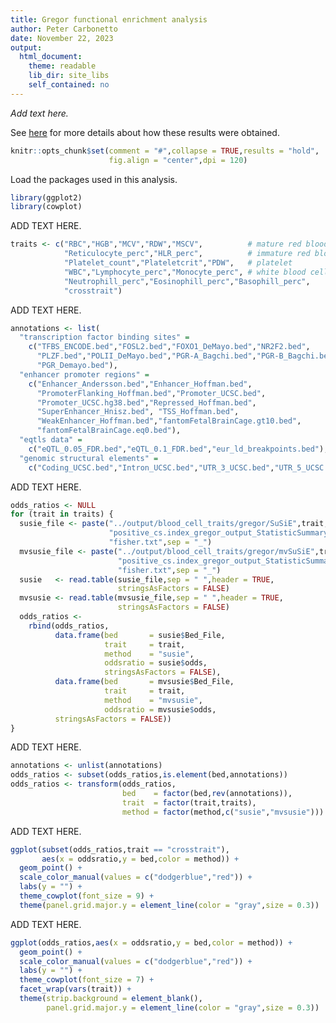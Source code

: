 ```yaml
---
title: Gregor functional enrichment analysis
author: Peter Carbonetto
date: November 22, 2023
output:
  html_document:
    theme: readable
    lib_dir: site_libs
    self_contained: no
---
```


*Add text here.*

See [here](https://github.com/gaow/mvarbvs/blob/master/analysis/20231106_GREGOR_functional_enrichment.ipynb) for more details about how these results were obtained.

```r
knitr::opts_chunk$set(comment = "#",collapse = TRUE,results = "hold",
                      fig.align = "center",dpi = 120)
```

Load the packages used in this analysis.

```r
library(ggplot2)
library(cowplot)
```

ADD TEXT HERE.

```r
traits <- c("RBC","HGB","MCV","RDW","MSCV",          # mature red blood cell
            "Reticulocyte_perc","HLR_perc",          # immature red blood cell
            "Platelet_count","Plateletcrit","PDW",   # platelet
            "WBC","Lymphocyte_perc","Monocyte_perc", # white blood cell
            "Neutrophill_perc","Eosinophill_perc","Basophill_perc",
            "crosstrait")
```

ADD TEXT HERE.

```r
annotations <- list(
  "transcription factor binding sites" =
    c("TFBS_ENCODE.bed","FOSL2.bed","FOXO1_DeMayo.bed","NR2F2.bed",
	  "PLZF.bed","POLII_DeMayo.bed","PGR-A_Bagchi.bed","PGR-B_Bagchi.bed",
	  "PGR_Demayo.bed"),
  "enhancer promoter regions" =
    c("Enhancer_Andersson.bed","Enhancer_Hoffman.bed",
      "PromoterFlanking_Hoffman.bed","Promoter_UCSC.bed",
	  "Promoter_UCSC.hg38.bed","Repressed_Hoffman.bed",
	  "SuperEnhancer_Hnisz.bed", "TSS_Hoffman.bed",
	  "WeakEnhancer_Hoffman.bed","fantomFetalBrainCage.gt10.bed",
	  "fantomFetalBrainCage.eq0.bed"),
  "eqtls data" =
    c("eQTL_0.05_FDR.bed","eQTL_0.1_FDR.bed","eur_ld_breakpoints.bed"),
  "genomic structural elements" =
    c("Coding_UCSC.bed","Intron_UCSC.bed","UTR_3_UCSC.bed","UTR_5_UCSC.bed"))
```

ADD TEXT HERE.

```r
odds_ratios <- NULL
for (trait in traits) {
  susie_file <- paste("../output/blood_cell_traits/gregor/SuSiE",trait,
                      "positive_cs.index_gregor_output_StatisticSummaryFile",
                      "fisher.txt",sep = "_")
  mvsusie_file <- paste("../output/blood_cell_traits/gregor/mvSuSiE",trait,
                        "positive_cs.index_gregor_output_StatisticSummaryFile",
                        "fisher.txt",sep = "_")
  susie   <- read.table(susie_file,sep = " ",header = TRUE,
                        stringsAsFactors = FALSE)
  mvsusie <- read.table(mvsusie_file,sep = " ",header = TRUE,
                        stringsAsFactors = FALSE)
  odds_ratios <- 
    rbind(odds_ratios,
	      data.frame(bed       = susie$Bed_File,
	                 trait     = trait,
	                 method    = "susie",
					 oddsratio = susie$odds,
					 stringsAsFactors = FALSE),
		  data.frame(bed       = mvsusie$Bed_File,
		             trait     = trait,
  		             method    = "mvsusie",
		             oddsratio = mvsusie$odds,
		  stringsAsFactors = FALSE))
}
```

ADD TEXT HERE.

```r
annotations <- unlist(annotations)
odds_ratios <- subset(odds_ratios,is.element(bed,annotations))
odds_ratios <- transform(odds_ratios,
                         bed    = factor(bed,rev(annotations)),
                         trait  = factor(trait,traits),
						 method = factor(method,c("susie","mvsusie")))
```

ADD TEXT HERE.

```r
ggplot(subset(odds_ratios,trait == "crosstrait"),
       aes(x = oddsratio,y = bed,color = method)) +
  geom_point() +
  scale_color_manual(values = c("dodgerblue","red")) +
  labs(y = "") +
  theme_cowplot(font_size = 9) +
  theme(panel.grid.major.y = element_line(color = "gray",size = 0.3))
```

ADD TEXT HERE.

```r
ggplot(odds_ratios,aes(x = oddsratio,y = bed,color = method)) +
  geom_point() +
  scale_color_manual(values = c("dodgerblue","red")) +
  labs(y = "") +
  theme_cowplot(font_size = 7) +
  facet_wrap(vars(trait)) +
  theme(strip.background = element_blank(),
        panel.grid.major.y = element_line(color = "gray",size = 0.3))
```
